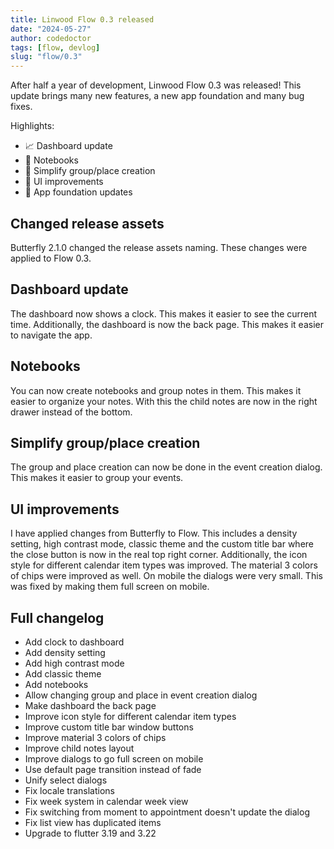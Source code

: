 ```yaml
---
title: Linwood Flow 0.3 released
date: "2024-05-27"
author: codedoctor
tags: [flow, devlog]
slug: "flow/0.3"
---
```


After half a year of development, Linwood Flow 0.3 was released!
This update brings many new features, a new app foundation and many bug fixes.

Highlights:

- 📈 Dashboard update
- 📁 Notebooks
- 📅 Simplify group/place creation
- 🎨 UI improvements
- 🚀 App foundation updates

## Changed release assets

Butterfly 2.1.0 changed the release assets naming. These changes were applied to Flow 0.3.

## Dashboard update

The dashboard now shows a clock. This makes it easier to see the current time.
Additionally, the dashboard is now the back page. This makes it easier to navigate the app.

## Notebooks

You can now create notebooks and group notes in them. This makes it easier to organize your notes.
With this the child notes are now in the right drawer instead of the bottom.

## Simplify group/place creation

The group and place creation can now be done in the event creation dialog. This makes it easier to group your events.

## UI improvements

I have applied changes from Butterfly to Flow. This includes a density setting, high contrast mode, classic theme and the custom title bar where the close button is now in the real top right corner.
Additionally, the icon style for different calendar item types was improved. The material 3 colors of chips were improved as well.
On mobile the dialogs were very small. This was fixed by making them full screen on mobile.

## Full changelog

* Add clock to dashboard
* Add density setting
* Add high contrast mode
* Add classic theme
* Add notebooks
* Allow changing group and place in event creation dialog
* Make dashboard the back page
* Improve icon style for different calendar item types
* Improve custom title bar window buttons
* Improve material 3 colors of chips
* Improve child notes layout
* Improve dialogs to go full screen on mobile
* Use default page transition instead of fade
* Unify select dialogs
* Fix locale translations
* Fix week system in calendar week view
* Fix switching from moment to appointment doesn't update the dialog
* Fix list view has duplicated items
* Upgrade to flutter 3.19 and 3.22
